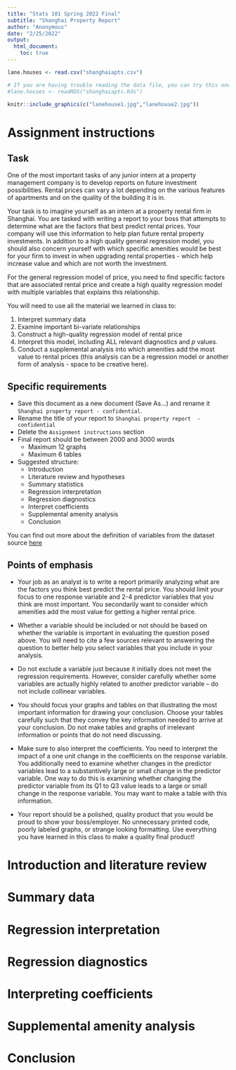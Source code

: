 ```yaml
---
title: "Stats 101 Spring 2022 Final"
subtitle: "Shanghai Property Report"
author: "Anonymous"
date: "2/25/2022"
output:
  html_document:
    toc: true
---
```


```r
lane.houses <- read.csv("shanghaiapts.csv")

# If you are having trouble reading the data file, you can try this one instead
#lane.houses <- readRDS("shanghaiapts.Rds")
```

```r
knitr::include_graphics(c("lanehouse1.jpg","lanehouse2.jpg"))
``` 


# Assignment instructions

## Task

One of the most important tasks of any junior intern at a property management company is to develop reports on future investment possibilities. Rental prices can vary a lot depending on the various features of apartments and on the quality of the building it is in.

Your task is to imagine yourself as an intern at a property rental firm in Shanghai. You are tasked with writing a report to your boss that attempts to determine what are the factors that best predict rental prices. Your company will use this information to help plan future rental property investments. In addition to a high quality general regression model, you should also concern yourself with which specific amenities would be best for your firm to invest in when upgrading rental properties - which help increase value and which are not worth the investment.

For the general regression model of price, you need to find specific factors that are associated rental price and create a high quality regression model with multiple variables that explains this relationship. 

You will need to use all the material we learned in class to:

1. Interpret summary data
2. Examine important bi-variate relationships
3. Construct a high-quality regression model of rental price
4. Interpret this model, including ALL relevant diagnostics and $p$ values.
5. Conduct a supplemental analysis into which amenities add the most value to rental prices (this analysis can be a regression model or another form of analysis - space to be creative here).

## Specific requirements

* Save this document as a new document (Save As...) and rename it `Shanghai property report - confidential`.
* Rename the title of your report to `Shanghai property report  - confidential`
* Delete the `Assignment instructions` section
* Final report should be between 2000 and 3000 words
  + Maximum 12 graphs
  + Maximum 6 tables
  
* Suggested structure:
  + Introduction
  + Literature review and hypotheses
  + Summary statistics
  + Regression interpretation
  + Regression diagnostics 
  + Interpret coefficients
  + Supplemental amenity analysis
  + Conclusion
  
You can find out more about the definition of variables from the dataset source [here](https://www.kaggle.com/lescardone/shanghai-lane-house-rentals-2021?select=for_tableau_2.csv)

## Points of emphasis

* Your job as an analyst is to write a report primarily analyzing what are the factors you think best predict the rental price. You should limit your focus to one response variable and 2-4 predictor variables that you think are most important. You secondarily want to consider which amenities add the most value for getting a higher rental price.

* Whether a variable should be included or not should be based on whether the variable is important in evaluating the question posed above. You will need to cite a few sources relevant to answering the question to better help you select variables that you include in your analysis. 

* Do not exclude a variable just because it initially does not meet the regression requirements. However, consider carefully whether some variables are actually highly related to another predictor variable – do not include collinear variables.

* You should focus your graphs and tables on that illustrating the most important information for drawing your conclusion. Choose your tables carefully such that they convey the key information needed to arrive at your conclusion. Do not make tables and graphs of irrelevant information or points that do not need discussing.

* Make sure to also interpret the coefficients. You need to interpret the impact of a one unit change in the coefficients on the response variable. You additionally need to examine whether changes in the predictor variables lead to a substantively large or small change in the predictor variable. One way to do this is examining whether changing the predictor variable from its Q1 to Q3 value leads to a large or small change in the response variable. You may want to make a table with this information.  

* Your report should be a polished, quality product that you would be proud to show your boss/employer. No unnecessary printed code, poorly labeled graphs, or strange looking formatting. Use everything you have learned in this class to make a quality final product!

# Introduction and literature review

# Summary data

# Regression interpretation

# Regression diagnostics

# Interpreting coefficients

# Supplemental amenity analysis

# Conclusion
